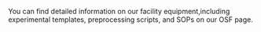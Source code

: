 You can find detailed information on our facility equipment,including experimental templates, preprocessing scripts, and SOPs on our OSF page.
